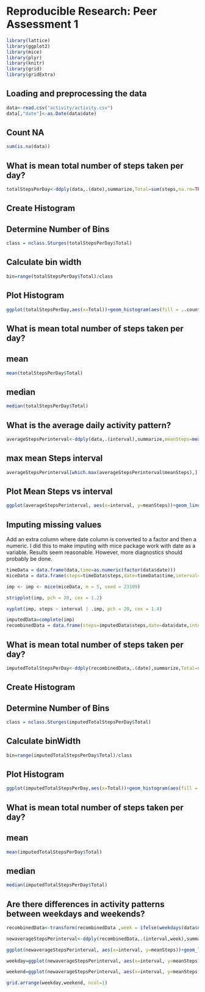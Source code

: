 # Reproducible Research: Peer Assessment 1
```r
library(lattice)
library(ggplot2)
library(mice)
library(plyr)
library(knitr)
library(grid)
library(gridExtra)
```
## Loading and preprocessing the data
```r
data<-read.csv("activity/activity.csv")
data[,"date"]<-as.Date(data$date)
```
## Count NA
```r
sum(is.na(data))   
```
## What is mean total number of steps taken per day?
```r
totalStepsPerDay<-ddply(data,.(date),summarize,Total=sum(steps,na.rm=TRUE))
```

## Create Histogram
## Determine Number of Bins
```r
class = nclass.Sturges(totalStepsPerDay$Total)
```
## Calculate bin width
```r
bin=range(totalStepsPerDay$Total)/class
```
## Plot Histogram 
```r
ggplot(totalStepsPerDay,aes(x=Total))+geom_histogram(aes(fill = ..count..),binwidth = bin[2])
```

## What is mean total number of steps taken per day?
## mean
```r
mean(totalStepsPerDay$Total)
```
## median
```r
median(totalStepsPerDay$Total)
```


## What is the average daily activity pattern?
```r
averageStepsPerinterval<-ddply(data,.(interval),summarize,meanSteps=mean(steps,na.rm=TRUE))
```
## max mean Steps interval
```r
averageStepsPerinterval[which.max(averageStepsPerinterval$meanSteps),]
```
## Plot Mean Steps vs interval
```r
ggplot(averageStepsPerinterval, aes(x=interval, y=meanSteps))+geom_line(aes(colour = meanSteps),size=1)+scale_colour_gradient(high="#56B4E9",low="#D55E00")
```

## Imputing missing values
Add an extra column where date column is converted to a factor and then a numeric. I did this to make imputing with mice package
work with date as a variable.  Results seem reasonable. However, more diagnostics should probably be done.
```r
timeData = data.frame(data,time=as.numeric(factor(data$date)))
miceData = data.frame(steps=timeData$steps,date=timeData$time,interval=timeData$interval)
```

```r
imp <- imp <- mice(miceData, m = 5, seed = 23109)
```
```r
stripplot(imp, pch = 20, cex = 1.2)
```

```r
xyplot(imp, steps ~ interval | .imp, pch = 20, cex = 1.4)
```

```r
imputedData=complete(imp)
recombinedData = data.frame(steps=imputedData$steps,date=data$date,interval=imputedData$interval)
```
## What is mean total number of steps taken per day?
```r
imputedTotalStepsPerDay<-ddply(recombinedData,.(date),summarize,Total=sum(steps))
```

## Create Histogram
## Determine Number of Bins
```r
class = nclass.Sturges(imputedTotalStepsPerDay$Total)
```
## Calculate binWidth
```r
bin=range(imputedTotalStepsPerDay$Total)/class
```
## Plot Histogram 
```r
ggplot(imputedTotalStepsPerDay,aes(x=Total))+geom_histogram(aes(fill = ..count..),binwidth = bin[2])
```

## What is mean total number of steps taken per day?
## mean
```r
mean(imputedTotalStepsPerDay$Total)
```
## median
```r
median(imputedTotalStepsPerDay$Total)
```
## Are there differences in activity patterns between weekdays and weekends?
```r
recombinedData<-transform(recombinedData ,week = ifelse(weekdays(data$date) %in% c('Sunday','Saturday') ,"Weekend","Weekday" ))
```
```r
newaverageStepsPerinterval<-ddply(recombinedData,.(interval,week),summarize,meanSteps=mean(steps))
```
```r
ggplot(newaverageStepsPerinterval, aes(x=interval, y=meanSteps))+geom_line(aes(colour = meanSteps),size=1)+scale_colour_gradient(high="#56B4E9",low="#D55E00")
```
```r
weekday=ggplot(newaverageStepsPerinterval, aes(x=interval, y=meanSteps))+geom_line(aes(colour = meanSteps),size=1,subset=.(week == 'Weekday'))+scale_colour_gradient(high="#56B4E9",low="#D55E00")+ ggtitle("Weekday")
```
```r
weekend=ggplot(newaverageStepsPerinterval, aes(x=interval, y=meanSteps))+geom_line(aes(colour = meanSteps),size=1,subset=.(week == 'Weekend'))+scale_colour_gradient(high="#56B4E9",low="#D55E00")+ ggtitle("Weekend")
```
```r
grid.arrange(weekday,weekend, ncol=1)
```